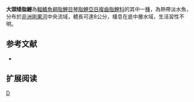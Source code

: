 {{Speciesbox 
| genus = Nannocharax
| species = procatopus
| status = LC
| status_system = IUCN3.1
| authority =  [[Boulenger|Boulenger]], 1920
| synonyms = 
}}
'''大頭矮脂鯉'''為[[輻鰭魚綱|輻鰭魚綱]][[脂鯉目|脂鯉目]][[琴脂鯉亞目|琴脂鯉亞目]][[複齒脂鯉科|複齒脂鯉科]]的其中一[[種|種]]，為熱帶淡水魚，分布於[[非洲|非洲]][[剛果河|剛果河]]中央流域，體長可達8公分，棲息在底中層水域，生活習性不明。

==参考文献==
{{refbegin}}
*{{FishBase_species|genus=Nannocharax|species=procatopus|year=2014|month=2}}
{{refend}}

== 扩展阅读 ==
{{refbegin}}
{{wikispecies-inline|Nannocharax procatopus|大頭矮脂鯉}}
{{refend}}

{{Taxonbar|from=Q5732853}}

[[Category:矮脂鯉屬|D]]


{{魚類小作品}}
